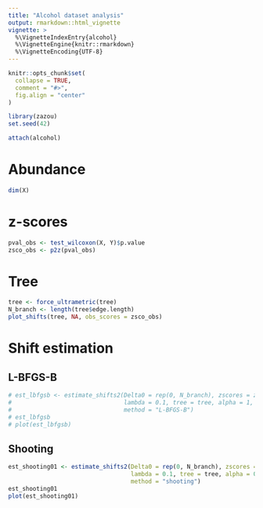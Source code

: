 ```yaml
---
title: "Alcohol dataset analysis"
output: rmarkdown::html_vignette
vignette: >
  %\VignetteIndexEntry{alcohol}
  %\VignetteEngine{knitr::rmarkdown}
  %\VignetteEncoding{UTF-8}
---
```


```r
knitr::opts_chunk$set(
  collapse = TRUE,
  comment = "#>", 
  fig.align = "center"
)
```

```r
library(zazou)
set.seed(42)
```


```r
attach(alcohol)
```

# Abundance 

```r
dim(X)
```


# z-scores

```r
pval_obs <- test_wilcoxon(X, Y)$p.value
zsco_obs <- p2z(pval_obs)
```

# Tree

```r
tree <- force_ultrametric(tree)
N_branch <- length(tree$edge.length)
plot_shifts(tree, NA, obs_scores = zsco_obs)
```

# Shift estimation

## L-BFGS-B


```r
# est_lbfgsb <- estimate_shifts2(Delta0 = rep(0, N_branch), zscores = zsco_obs,
#                                lambda = 0.1, tree = tree, alpha = 1, 
#                                method = "L-BFGS-B")
# est_lbfgsb
# plot(est_lbfgsb)
```

## Shooting 


```r
est_shooting01 <- estimate_shifts2(Delta0 = rep(0, N_branch), zscores = zsco_obs,
                                   lambda = 0.1, tree = tree, alpha = 0.1, 
                                   method = "shooting")
est_shooting01
plot(est_shooting01)
```

<!-- ```{r shooting05} -->
<!-- est_shooting05 <- estimate_shifts2(Delta0 = rep(0, N_branch), zscores = zsco_obs, -->
<!--                                  lambda = 0.1, tree = tree, alpha = 0.5,  -->
<!--                                  method = "shooting") -->
<!-- est_shooting05 -->
<!-- plot(est_shooting05) -->
<!-- ``` -->

<!-- ```{r shooting1} -->
<!-- est_shooting1 <- estimate_shifts2(Delta0 = rep(0, N_branch), zscores = zsco_obs, -->
<!--                                  lambda = 0.1, tree = tree, alpha = 1,  -->
<!--                                  method = "shooting") -->
<!-- est_shooting1 -->
<!-- plot(est_shooting1) -->
<!-- ``` -->

<!-- ```{r shooting5} -->
<!-- est_shooting5 <- estimate_shifts2(Delta0 = rep(0, N_branch), zscores = zsco_obs, -->
<!--                                  lambda = 0.1, tree = tree, alpha = 5,  -->
<!--                                  method = "shooting") -->
<!-- est_shooting5 -->
<!-- plot(est_shooting5) -->
<!-- ``` -->




